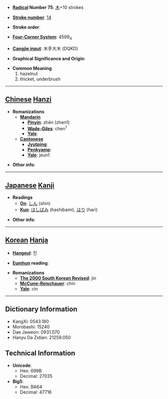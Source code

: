 * '''[[Wiktionary:Chinese radical index| Radical]] Number 75''': [[Wiktionary:Chinese radical index 木|木]]+10 strokes

* '''[[Wiktionary:Chinese total strokes index|Stroke number]]''': [[Wiktionary:Chinese total strokes index 14|14]]

* '''Stroke order''': 

* '''[[Wiktionary:Chinese four corner index|Four-Corner System]]''': 4599<sub>4</sub>

* '''[[Wiktionary:Chinese Cangjie index|Cangjie input]]''': 木手大木 (DQKD)

* '''Graphical Significance and Origin''': 

* '''Common Meaning'''
*#hazelnut
*# thicket, underbrush


----

== [[Chinese]] [[Hanzi]] ==

* '''Romanizations'''
** '''[[Mandarin]]'''
*** '''[[Pinyin]]''': zhēn (zhen1)
*** '''[[Wade-Giles]]''': chen<sup>1</sup>
*** '''[[Yale]]''': 
** '''[[Cantonese]]'''
*** '''[[Jyutping]]''':
*** '''[[Penkyamp]]''': 
*** '''[[Yale]]''': jeun1

* '''Other info''': 

----

== [[Japanese]] [[Kanji]] ==

* '''Readings'''
** '''[[On]]''': [[しん]] (shin)
** '''[[Kun]]''': [[はしばみ]] (hashibami), [[はり]] (hari)

* '''Other info''':  

----

== [[Korean]] [[Hanja]] ==

* '''[[Hangeul]]''': 진

* '''[[Eumhun]] reading''': 

* '''Romanizations'''
** '''[[The 2000 South Korean Revised Romanization|The 2000 South Korean Revised]]''': jin
** '''[[McCune-Reischauer]]''': chin
** '''[[Yale]]''': cin

----

== Dictionary Information ==

* KangXi: 0543.180
* Morobashi: 15240
* Dae Jaweon: 0931.070
* Hanyu Da Zidian: 21259.050

== Technical Information ==

* '''Unicode''':
** Hex: 699B
** Decimal: 27035
* '''Big5''':
** Hex: BA64
** Decimal: 47716